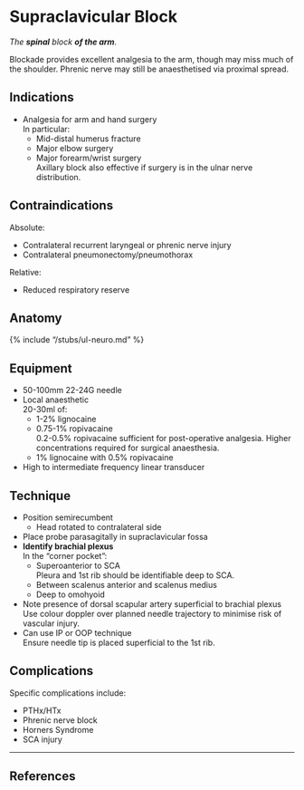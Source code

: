 # Supraclavicular Block


*The **spinal** block **of the arm**.*

Blockade provides excellent analgesia to the arm, though may miss much of the shoulder. Phrenic nerve may still be anaesthetised via proximal spread.

## Indications

* Analgesia for arm and hand surgery  
In particular:
	* Mid-distal humerus fracture
	* Major elbow surgery
	* Major forearm/wrist surgery  
	Axillary block also effective if surgery is in the ulnar nerve distribution.


## Contraindications

Absolute:

* Contralateral recurrent laryngeal or phrenic nerve injury
* Contralateral pneumonectomy/pneumothorax

Relative:

* Reduced respiratory reserve

## Anatomy

{% include "/stubs/ul-neuro.md" %}

## Equipment

* 50-100mm 22-24G needle
* Local anaesthetic  
20-30ml of:
	* 1-2% lignocaine
	* 0.75-1% ropivacaine  
	0.2-0.5% ropivacaine sufficient for post-operative analgesia. Higher concentrations required for surgical anaesthesia.
	* 1% lignocaine with 0.5% ropivacaine  
* High to intermediate frequency linear transducer

## Technique

* Position semirecumbent
	* Head rotated to contralateral side
* Place probe parasagitally in supraclavicular fossa
* **Identify brachial plexus**  
In the "corner pocket":
	* Superoanterior to SCA  
	Pleura and 1st rib should be identifiable deep to SCA.
	* Between scalenus anterior and scalenus medius
	* Deep to omohyoid
* Note presence of dorsal scapular artery superficial to brachial plexus
Use colour doppler over planned needle trajectory to minimise risk of vascular injury.
* Can use IP or OOP technique  
Ensure needle tip is placed superficial to the 1st rib.


## Complications

Specific complications include:

* PTHx/HTx
* Phrenic nerve block
* Horners Syndrome
* SCA injury

---

## References

